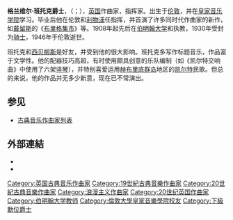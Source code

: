 {{NoteTA
|G1=Music
}}
{{Infobox classical
| 中文名       = 班托克
| 画像         = Granville Bantock 1868 - 1946.jpg
| 附注         =     
| 原文名       = Granville Bantock
| 国别         = 英国   
| 出生日期     = {{birth date|1868|8|2}}
| 出生地       = 伦敦
| 逝世日期     = {{death date and age|1946|10|16|1868|8|2}}
| 逝世地       = 伦敦
| 所属时期     = 浪漫主义，20世纪
| 所属乐派     =  
| 擅长作品类型 = 歌剧，管弦乐，室内乐
| 代表作       = 歌剧《海豹女》，三部标题交响曲，交响诗《但丁和比阿特丽丝》《阿特拉斯的女巫》，两首大提琴奏鸣曲
| 师从         = 
| 学生         = 
| 官方网站     = 
}}

'''格兰维尔·班托克爵士'''，（{{lang-en|Sir Granville Bantock}}；{{bd|1868年|8月7日|1946年|10月16日|B}}），[[英国|英国]]作曲家，指挥家。出生于[[伦敦|伦敦]]，并在[[皇家音樂學院_(倫敦大學)|皇家音乐学院]]学习。毕业后他在伦敦和[[利物浦|利物浦]]任指挥，并首演了许多同时代作曲家的新作，如[[戴留斯|戴留斯]]的《[[布里格集市|布里格集市]]》等。1908年起先后在[[伯明翰大学|伯明翰大学]]和{{Le|圣三一音乐学院|Trinity Laban Conservatoire of Music and Dance}}执教，1930年受封为[[骑士|骑士]]，1946年于伦敦逝世。

班托克和[[西贝柳斯|西贝柳斯]]是好友，并受到他的很大影响。班托克多写作标题音乐，作品富于文学性。他的配器技巧高超，有时使用颇具创意的乐队编制（如《凯尔特交响曲》中使用了六架[[竖琴|竖琴]]），并特别喜爱运用[[赫布里底群岛|赫布里底群岛]]地区的[[凯尔特|凯尔特]]民歌。但总的来说，他的作品并无多少新意，现在已不常演出。

== 参见 ==
* [[古典音乐作曲家列表|古典音乐作曲家列表]]

== 外部連結 ==
* {{IMSLP|id=Bantock, Granville}}
* {{UK National Archives ID}}

{{Authority control}}

{{DEFAULTSORT:Bantock, Granville}}
[[Category:英国古典音乐作曲家|Category:英国古典音乐作曲家]]
[[Category:19世紀古典音樂作曲家|Category:19世紀古典音樂作曲家]]
[[Category:20世紀古典音樂作曲家|Category:20世紀古典音樂作曲家]]
[[Category:浪漫主义作曲家|Category:浪漫主义作曲家]]
[[Category:20世纪英国作曲家|Category:20世纪英国作曲家]]
[[Category:伯明翰大学教师|Category:伯明翰大学教师]]
[[Category:倫敦大學皇家音樂學院校友|Category:倫敦大學皇家音樂學院校友]]
[[Category:下級勳位爵士|Category:下級勳位爵士]]
